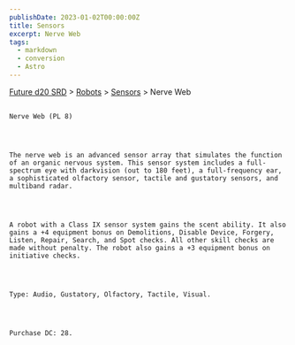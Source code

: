 ```yaml
---
publishDate: 2023-01-02T00:00:00Z
title: Sensors
excerpt: Nerve Web
tags:
  - markdown
  - conversion
  - Astro
---
```







[Future d20 SRD](/#futureD20)
     > [Robots](future-d20-srd-robots-index)
     > [Sensors](future-d20-srd-robots-sensors-index)
     > Nerve Web
    




## 
    Nerve Web (PL 8)
   



    The nerve web is an advanced sensor array that simulates the function of an organic nervous system. This sensor system includes a full-spectrum eye with darkvision (out to 180 feet), a full-frequency ear, a sophisticated olfactory sensor, tactile and gustatory sensors, and multiband radar.
   



    A robot with a Class IX sensor system gains the scent ability. It also gains a +4 equipment bonus on Demolitions, Disable Device, Forgery, Listen, Repair, Search, and Spot checks. All other skill checks are made without penalty. The robot also gains a +3 equipment bonus on initiative checks.
   



    Type: Audio, Gustatory, Olfactory, Tactile, Visual.
   



    Purchase DC: 28.
   





